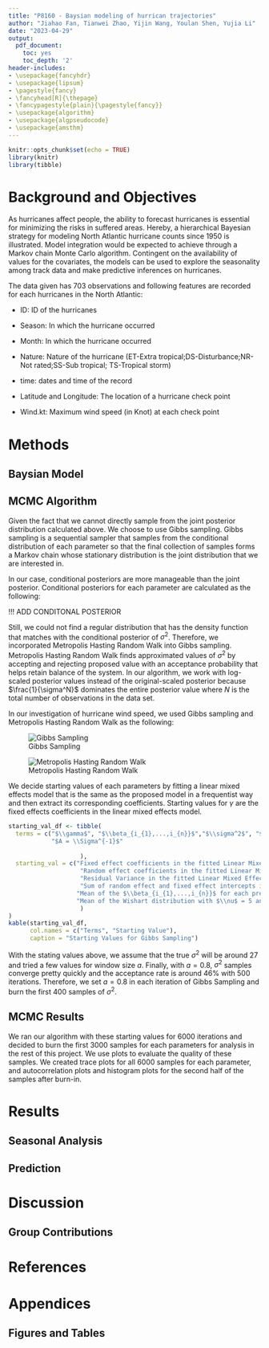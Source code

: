 ```yaml
---
title: "P8160 - Baysian modeling of hurrican trajectories"
author: "Jiahao Fan, Tianwei Zhao, Yijin Wang, Youlan Shen, Yujia Li"
date: "2023-04-29"
output:
  pdf_document:
    toc: yes
    toc_depth: '2'
header-includes:
- \usepackage{fancyhdr}
- \usepackage{lipsum}
- \pagestyle{fancy}
- \fancyhead[R]{\thepage}
- \fancypagestyle{plain}{\pagestyle{fancy}}
- \usepackage{algorithm}
- \usepackage{algpseudocode}
- \usepackage{amsthm}
---
```


```r
knitr::opts_chunk$set(echo = TRUE)
library(knitr)
library(tibble)
```

\newpage 
# Background and Objectives
As hurricanes affect people, the ability to forecast hurricanes is essential for minimizing the risks in suffered areas. Hereby, a hierarchical Bayesian strategy for modeling North Atlantic hurricane counts since 1950 is illustrated. Model integration would be expected to achieve through a Markov chain Monte Carlo algorithm. Contingent on the availability of values for the covariates, the models can be used to explore the seasonality among track data and make predictive inferences on hurricanes.

The data given has 703 observations and following features are recorded for each hurricanes in the North Atlantic: 

* ID: ID of the hurricanes

* Season: In which the hurricane occurred

* Month: In which the hurricane occurred

* Nature: Nature of the hurricane (ET-Extra tropical;DS-Disturbance;NR-Not rated;SS-Sub tropical; TS-Tropical storm)

* time: dates and time of the record

* Latitude and Longitude: The location of a hurricane check point

* Wind.kt: Maximum wind speed (in Knot) at each check point


# Methods
## Baysian Model  
## MCMC Algorithm 

Given the fact that we cannot directly sample from the joint posterior distribution calculated above. We choose to use Gibbs sampling. Gibbs sampling is a sequential sampler that samples from the conditional distribution of each parameter so that the final collection of samples forms a Markov chain whose stationary distribution is the joint distribution that we are interested in. 

In our case, conditional posteriors are more manageable than the joint posterior. Conditional posteriors for each parameter are calculated as the following:

!!! ADD CONDITONAL POSTERIOR

Still, we could not find a regular distribution that has the density function that matches with the conditional posterior of $\sigma^2$. Therefore, we incorporated Metropolis Hasting Random Walk into Gibbs sampling. Metropolis Hasting Random Walk finds approximated values of $\sigma^2$ by accepting and rejecting proposed value with an acceptance probability that helps retain balance of the system. In our algorithm, we work with log-scaled posterior values instead of the original-scaled posterior because $\frac{1}{\sigma^N}$ dominates the entire posterior value where $N$ is the total number of observations in the data set.

In our investigation of hurricane wind speed, we used Gibbs sampling and Metropolis Hasting Random Walk as the following:

![Gibbs Sampling](algo_fig/gibbs_sampling.png)

![Metropolis Hasting Random Walk](algo_fig/random_walk.png)

\newpage


We decide starting values of each parameters by fitting a linear mixed effects model that is the same as the proposed model in a frequentist way and then extract its corresponding coefficients. Starting values for $\gamma$ are the fixed effects coefficients in the linear mixed effects model.

```r
starting_val_df <- tibble(
  terms = c("$\\gamma$", "$\\beta_{i_{1},...,i_{n}}$","$\\sigma^2$", "$\\beta_0$", "$\\mu$", 
            "$A = \\Sigma^{-1}$"
            
                    ),
  starting_val = c("Fixed effect coefficients in the fitted Linear Mixed Effects Model",
                    "Random effect coefficients in the fitted Linear Mixed Effects Model",
                    "Residual Variance in the fitted Linear Mixed Effects Model",
                    "Sum of random effect and fixed effect intercepts in the fitted Linear Mixed Effects Model",
                   "Mean of the $\\beta_{i_{1},...,i_{n}}$ for each predictor",
                   "Mean of the Wishart distribution with $\\nu$ = 5 and scale matrix with 0.7 on the main diagnoal and 0.2 on off-diagnoal"
                    )
)
kable(starting_val_df,
      col.names = c("Terms", "Starting Value"),
      caption = "Starting Values for Gibbs Sampling")
```


With the stating values above, we assume that the true $\sigma^2$ will be around 27 and tried a few values for window size $a$. Finally, with $a = 0.8$, $\sigma^2$ samples converge pretty quickly and the acceptance rate is around 46% with 500 iterations. Therefore, we set $a = 0.8$ in each iteration of Gibbs Sampling and burn the first 400 samples of $\sigma^2$. 

## MCMC Results

We ran our algorithm with these starting values for 6000 iterations and decided to burn the first 3000 samples for each parameters for analysis in the rest of this project. We use plots to evaluate the quality of these samples. We created trace plots for all 6000 samples for each parameter, and autocorrelation plots and histogram plots for the second half of the samples after burn-in. 

# Results
## Seasonal Analysis 
## Prediction 



# Discussion 



## Group Contributions {-}


\newpage 
# References {-}



\newpage 
# Appendices {-}

## Figures and Tables {-}




















